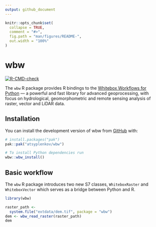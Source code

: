 ```yaml
---
output: github_document
---
```


<!-- README.md is generated from README.Rmd. Please edit that file -->

```r
knitr::opts_chunk$set(
  collapse = TRUE,
  comment = "#>",
  fig.path = "man/figures/README-",
  out.width = "100%"
)
```

# wbw

<!-- badges: start -->
[![R-CMD-check](https://github.com/atsyplenkov/wbw/actions/workflows/R-CMD-check.yaml/badge.svg)](https://github.com/atsyplenkov/wbw/actions/workflows/R-CMD-check.yaml)
<!-- badges: end -->

The `wbw` R package provides R bindings to the [Whitebox Workflows for Python](https://www.whiteboxgeo.com/manual/wbw-user-manual/book/preface.html) — a
powerful and fast library for advanced geoprocessing, with focus on
hydrological, geomorphometric and remote sensing analysis of raster, vector and
LiDAR data.

## Installation

You can install the development version of wbw from [GitHub](https://github.com/) with:

``` r
# install.packages("pak")
pak::pak("atsyplenkov/wbw")

# To install Python dependencies run
wbw::wbw_install()
```

## Basic workflow

The `wbw` R package introduces two new S7 classes, `WhiteboxRaster` and `WhiteboxVector`
which serves as a bridge between Python and R. 

```r
library(wbw)

raster_path <- 
  system.file("extdata/dem.tif", package = "wbw")
dem <- wbw_read_raster(raster_path)
dem
```
